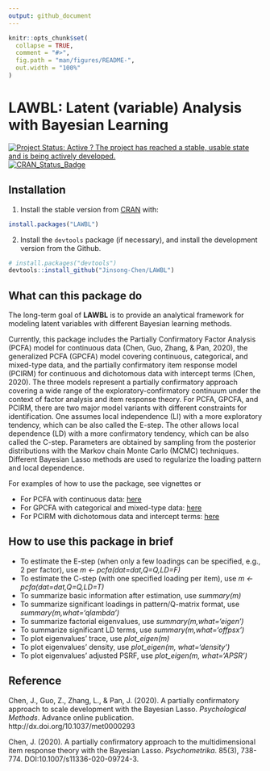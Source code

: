 ```yaml
---
output: github_document
---
```


<!-- README.md is generated from README.Rmd. Please edit that file -->

```r
knitr::opts_chunk$set(
  collapse = TRUE,
  comment = "#>",
  fig.path = "man/figures/README-",
  out.width = "100%"
)
```

# LAWBL: Latent (variable) Analysis with Bayesian Learning

[![Project Status: Active ? The project has reached a stable, usable state and is being actively developed.](http://www.repostatus.org/badges/latest/active.svg)](http://www.repostatus.org/#active)
[![CRAN_Status_Badge](http://www.r-pkg.org/badges/version/LAWBL)](https://cran.r-project.org/package=LAWBL)

## Installation

1) Install the stable version from [CRAN](https://CRAN.R-project.org) with:

``` r
install.packages("LAWBL")
```

2) Install the `devtools` package (if necessary), and install the development version from the Github.

```r
# install.packages("devtools")
devtools::install_github("Jinsong-Chen/LAWBL")
```


## What can this package do

The long-term goal of **LAWBL** is to provide an analytical framework for modeling latent variables with different Bayesian learning methods.

Currently, this package includes the Partially Confirmatory Factor Analysis (PCFA) model for continuous data (Chen, Guo, Zhang, & Pan, 2020), the generalized PCFA (GPCFA) model covering continuous, categorical, and mixed-type data, and the partially confirmatory item response model (PCIRM) for continuous and dichotomous data with intercept terms (Chen, 2020). The three models represent a partially confirmatory approach covering a wide range of the exploratory-confirmatory continuum under the context of factor analysis and item response theory. For PCFA, GPCFA, and PCIRM, there are two major model variants with different constraints for identification. One assumes local  independence (LI) with a more exploratory tendency, which can be also called the E-step. The other allows local dependence (LD) with a more confirmatory tendency, which can be also called the C-step. Parameters are obtained by sampling from the posterior distributions with the Markov chain Monte Carlo (MCMC) techniques. Different Bayesian Lasso methods are used to regularize the loading pattern and local dependence.

For examples of how to use the package, see vignettes or

* For PCFA with continuous data: [here](https://jinsong-chen.github.io/LAWBL/articles/pcfa-examples.html) 
* For GPCFA with categorical and mixed-type data: [here](https://jinsong-chen.github.io/LAWBL/articles/gpcfa-examples.html) 
* For PCIRM with dichotomous data and intercept terms: [here](https://jinsong-chen.github.io/LAWBL/articles/pcirm-examples.html) 

## How to use this package in brief

* To estimate the E-step (when only a few loadings can be specified, e.g., 2 per factor), use *m <- pcfa(dat=dat,Q=Q,LD=F)*
* To estimate the C-step (with one specified loading per item), use *m <- pcfa(dat=dat,Q=Q,LD=T)*
* To summarize basic information after estimation, use *summary(m)*
* To summarize significant loadings in pattern/Q-matrix format, use *summary(m,what='qlambda')*
* To summarize factorial eigenvalues, use *summary(m,what='eigen')*
* To summarize significant LD terms, use *summary(m,what='offpsx')*
* To plot eigenvalues' trace, use *plot_eigen(m)*
* To plot eigenvalues' density, use *plot_eigen(m, what='density')*
* To plot eigenvalues' adjusted PSRF, use *plot_eigen(m, what='APSR')*

## Reference

Chen, J., Guo, Z., Zhang, L., & Pan, J. (2020). A partially confirmatory approach to scale development with the Bayesian Lasso. *Psychological Methods*. Advance online publication. http://dx.doi.org/10.1037/met0000293

Chen, J. (2020). A partially confirmatory approach to the multidimensional item response theory with the Bayesian Lasso.
*Psychometrika*. 85(3), 738-774. DOI:10.1007/s11336-020-09724-3.

